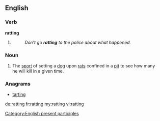 ==English==

===Verb===
'''ratting'''

# {{present participle of|rat}}
#: ''Don't go '''ratting''' to the police about what happened.''

===Noun===
{{en-noun|-}}

# {{context|archaic}} The [[sport]] of setting a [[dog]] upon [[rat]]s confined in a [[pit]] to see how many he will kill in a given time.

===Anagrams===
* [[tarting#English|tarting]]

[[Category:English present participles]]

[[de:ratting]]
[[fr:ratting]]
[[my:ratting]]
[[vi:ratting]]
